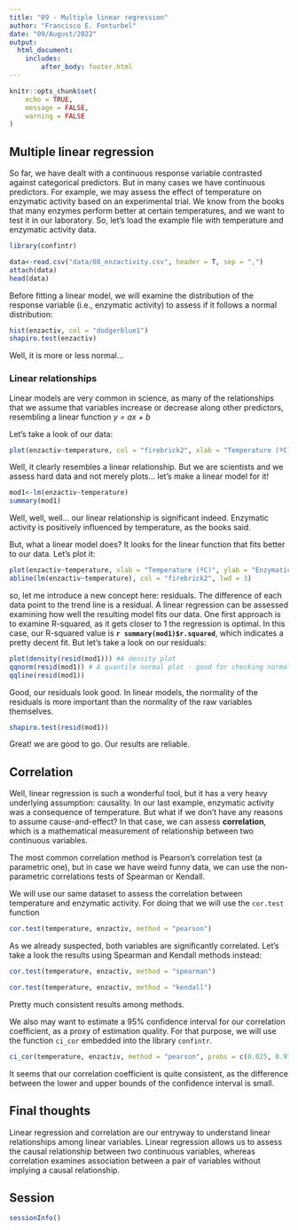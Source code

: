```yaml
---
title: "09 - Multiple linear regression"
author: "Francisco E. Fonturbel"
date: "09/August/2022"
output: 
  html_document:
    includes:
        after_body: footer.html
---
```


```r
knitr::opts_chunk$set(
	echo = TRUE,
	message = FALSE,
	warning = FALSE
)
```

## Multiple linear regression

So far, we have dealt with a continuous response variable contrasted against categorical predictors. But in many cases we have continuous predictors. For example, we may assess the effect of temperature on enzymatic activity based on an experimental trial. We know from the books that many enzymes perform better at certain temperatures, and we want to test it in our laboratory. So, let's load the example file with temperature and enzymatic activity data.

```r
library(confintr)

data<-read.csv("data/08_enzactivity.csv", header = T, sep = ",")
attach(data)
head(data)
```

Before fitting a linear model, we will examine the distribution of the response variable (i.e., enzymatic activity) to assess if it follows a normal distribution:

```r
hist(enzactiv, col = "dodgerblue1")
shapiro.test(enzactiv)
```

Well, it is more or less normal...


### Linear relationships

Linear models are very common in science, as many of the relationships that we assume that variables increase or decrease along other predictors, resembling a linear function _y = ax + b_

Let's take a look of our data:

```r
plot(enzactiv~temperature, col = "firebrick2", xlab = "Temperature (ºC)", ylab = "Enzymatic activity")
```

Well, it clearly resembles a linear relationship. But we are scientists and we assess hard data and not merely plots... let's make a linear model for it!

```r
mod1<-lm(enzactiv~temperature)
summary(mod1)
```

Well, well, well... our linear relationship is significant indeed. Enzymatic activity is positively influenced by temperature, as the books said.

But, what a linear model does? It looks for the linear function that fits better to our data. Let's plot it:

```r
plot(enzactiv~temperature, xlab = "Temperature (ºC)", ylab = "Enzymatic activity")
abline(lm(enzactiv~temperature), col = "firebrick2", lwd = 3)
```

so, let me introduce a new concept here: residuals. The difference of each data point to the trend line is a residual. A linear regression can be assessed examining how well the resulting model fits our data. One first approach is to examine R-squared, as it gets closer to 1 the regression is optimal. In this case, our R-squared value is **`r summary(mod1)$r.squared`**, which indicates a pretty decent fit. But let's take a look on our residuals:

```r
plot(density(resid(mod1))) #A density plot
qqnorm(resid(mod1)) # A quantile normal plot - good for checking normality
qqline(resid(mod1))
```

Good, our residuals look good. In linear models, the normality of the residuals is more important than the normality of the raw variables themselves.

```r
shapiro.test(resid(mod1))
```

Great! we are good to go. Our results are reliable.


## Correlation

Well, linear regression is such a wonderful tool, but it has a very heavy underlying assumption: causality. In our last example, enzymatic activity was a consequence of temperature. But what if we don't have any reasons to assume cause-and-effect? In that case, we can assess **correlation**, which is a mathematical measurement of relationship between two continuous variables.

The most common correlation method is Pearson's correlation test (a parametric one), but in case we have weird funny data, we can use the non-parametric correlations tests of Spearman or Kendall.

We will use our same dataset to assess the correlation between temperature and enzymatic activity. For doing that we will use the `cor.test` function

```r
cor.test(temperature, enzactiv, method = "pearson")
```

As we already suspected, both variables are significantly correlated. Let's take a look the results using Spearman and Kendall methods instead:

```r
cor.test(temperature, enzactiv, method = "spearman")
```

```r
cor.test(temperature, enzactiv, method = "kendall")
```

Pretty much consistent results among methods.

We also may want to estimate a 95% confidence interval for our correlation coefficient, as a proxy of estimation quality. For that purpose, we will use the function `ci_cor` embedded into the library `confintr`.

```r
ci_cor(temperature, enzactiv, method = "pearson", probs = c(0.025, 0.975), type = "bootstrap", R = 999, boot_type = "bca")
```

It seems that our correlation coefficient is quite consistent, as the difference between the lower and upper bounds of the confidence interval is small.


## Final thoughts

Linear regression and correlation are our entryway to understand linear relationships among linear variables. Linear regression allows us to assess the causal relationship between two continuous variables, whereas correlation examines association between a pair of variables without implying a causal relationship.


## Session

```r
sessionInfo()
```